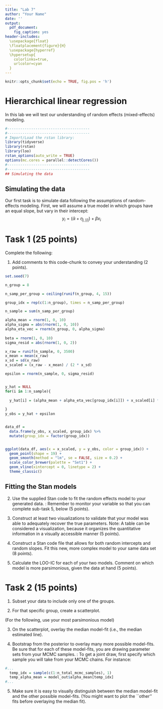 ```yaml
---
title: "Lab 7"
author: "Your Name"
date: ''
output:
  pdf_document: 
    fig_caption: yes
header-includes:
  \usepackage{float}
  \floatplacement{figure}{H}
  \usepackage{hyperref}
  \hypersetup{
    colorlinks=true,    
    urlcolor=cyan
  }
---
```


```r
knitr::opts_chunk$set(echo = TRUE, fig.pos = 'h')
```

# Hierarchical linear regression

In this lab we will test our understanding of random effects (mixed-effects) modeling.

```r
#--------------------------------------
#--------------------------------------
# Import/Load the rstan library:
library(tidyverse)
library(rstan)
library(loo)
rstan_options(auto_write = TRUE)
options(mc.cores = parallel::detectCores())
#--------------------------------------
#--------------------------------------
## Simulating the data
```


## Simulating the data

Our first task is to simulate data following the assumptions of random-effects modeling. First, we will assume a true model in which groups have an equal slope, but vary in their intercept:
$$y_i = (\bar{\alpha} + \eta_{j,[i]}) + \beta x_{i}$$

# Task 1 (25 points)

Complete the following:

1. Add comments to this code-chunk to convey your understanding (2 points). 

```r


set.seed(7)

n_group = 8

n_samp_per_group = ceiling(runif(n_group, 4, 15))

group_idx = rep(c(1:n_group), times = n_samp_per_group)

n_sample = sum(n_samp_per_group)

alpha_mean = rnorm(1, 0, 10)
alpha_sigma = abs(rnorm(1, 0, 10))
alpha_eta_vec = rnorm(n_group, 0, alpha_sigma)
  
beta = rnorm(1, 0, 10)
sigma_resid = abs(rnorm(1, 0, 2))

x_raw = runif(n_sample, 0, 3500)
x_mean = mean(x_raw)
x_sd = sd(x_raw)
x_scaled = (x_raw - x_mean) / (2 * x_sd)

epsilon = rnorm(n_sample, 0, sigma_resid)


y_hat = NULL
for(i in 1:n_sample){
  
  y_hat[i] = (alpha_mean + alpha_eta_vec[group_idx[i]]) + x_scaled[i] * beta
  
}
y_obs = y_hat + epsilon


data_df = 
  data.frame(y_obs, x_scaled, group_idx) %>%
  mutate(group_idx = factor(group_idx))


ggplot(data_df, aes(x = x_scaled, y = y_obs, color = group_idx)) +
  geom_point(shape = 19) +
  geom_smooth(method = "lm", se = FALSE, size = 0.2) +
  scale_color_brewer(palette = "Set1") +
  geom_vline(xintercept = 0, linetype = 2) +
  theme_classic()


```

\newpage

## Fitting the Stan models

2. Use the supplied Stan code to fit the random effects model to your generated data. \textbf{Hint}: Remember to monitor your \texttt{log\_lik} variable so that you can complete sub-task 5, below (5 points). 

3. Construct at least two visualizations to validate that your model was able to adequately recover the true parameters. Note: A table can be considered a visualization, because it organizes the quantitative information in a visually accessible manner (5 points). 

4. Construct a Stan code file that allows for both random intercepts and random slopes. Fit this new, more complex model to your same data set (8 points). 

5. Calculate the LOO-IC for each of your two models. Comment on which model is more parsimonious, given the data at hand (5 points). 




# Task 2 (15 points)

1. Subset your data to include only one of the groups. 

2. For that specific group, create a scatterplot. 

(For the following, use your most parsimonious model)

3. On the scatterplot, overlay the median model-fit (i.e., the median estimated line). 

4. Bootstrap from the posterior to overlay many more possible model-fits. Be sure that for each of these model-fits, you are drawing \textit{joint} parameter sets from your MCMC samples. \textbf{Hint}: To get a joint draw, first specify which sample you will take from your MCMC chains. For instance:
```r

#...
  temp_idx = sample(c(1:n_total_mcmc_samples), 1)
  temp_alpha_mean = model_out$alpha_mean[temp_idx]
#...

```

5. Make sure it is easy to visually distinguish between the median model-fit and the other possible model-fits. (You might want to plot the ``other'' fits before overlaying the median fit). 

